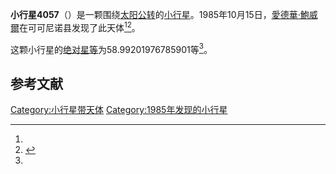 {{Infobox planet
| bgcolour = #FFFFC0
| name = 4057 Demophon
| symbol = 
| image = 
| caption = 
| discovery = yes
| discovery_ref = 
| discoverer = [[愛德華·鮑威爾|愛德華·鮑威爾]]
| discovery_site = [[可可尼诺县|可可尼诺县]] 
| discovered = 1985年10月15日
| designations = yes
| mp_name = 
| named_after = 
| alt_names = 
| mp_category = [[特洛伊小行星|特洛伊小行星]]
| orbit_ref = <ref name="a">[http://ssd.jpl.nasa.gov/sbdb.cgi?sstr=4057 4057 Demophon] {{Wayback|url=http://ssd.jpl.nasa.gov/sbdb.cgi?sstr=4057 |date=20201124003737 }}，小行星數據庫瀏覽器（JPL Small-Body Database Browser）－[[美国国家航空航天局|美国国家航空航天局]]喷气推进实验室</ref>
| epoch = 2456400.5 (2013年4月18日更新)
| aphelion = {{convert|5.889559284772355|AU|km|3|abbr=on|lk=out}}
| perihelion = {{convert|4.632104519043599|AU|km|3|abbr=on}}
| semimajor = {{convert|5.260831901907977|AU|km|3|abbr=on}}
| eccentricity = 0.119511019
| period = 4407.375616 [[日|日]]<br />12.07[[儒略年|儒略年]]
| avg_speed = 
| inclination = 2.874185851912763
| asc_node = 24.43980772399166
| mean_anomaly = 
| arg_peri = 58.99201976785901
| satellites = 
| physical_characteristics = yes
| dimensions = 
| mass = 
| density = 
| surface_grav = 
| escape_velocity = 
| sidereal_day = 
| axial_tilt = 
| pole_ecliptic_lat = 
| pole_ecliptic_lon = 
| albedo = 
| temperatures= 
| temp_name1 = 
| mean_temp_1 = 
| max_temp_1 = 
| temp_name2 = 
| max_temp_2 = 
| spectral_type = 
| abs_magnitude = 58.99201976785901
}}

'''小行星4057'''（{{lang-en|4057 Demophon}}）是一颗围绕[[太阳|太阳]][[公转|公转]]的[[小行星|小行星]]。1985年10月15日，[[愛德華·鮑威爾|愛德華·鮑威爾]]在可可尼诺县发现了此天体<ref name="a" /><ref>{{cite news|title=小行星列表|url=http://cfa-www.harvard.edu/iau/lists/NumberedMPs.txt|accessdate=2013-07-08|newspaper=哈佛大学|archive-date=2008-05-17|archive-url=https://web.archive.org/web/20080517010638/http://cfa-www.harvard.edu/iau/lists/NumberedMPs.txt|dead-url=no}}</ref>。

这颗小行星的[[绝对星等|绝对星等]]为58.99201976785901等<ref name="a" />。

==参考文献==
{{reflist}}
{{Minor Planet Number|[[小行星4056|小行星4056]]|[[小行星4058|小行星4058]]}}

{{小天体}}

[[Category:小行星带天体|Category:小行星带天体]]
[[Category:1985年发现的小行星|Category:1985年发现的小行星]]

{{asteroid-stub}}